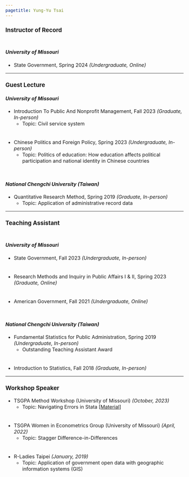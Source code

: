 ```yaml
---
pagetitle: Yung-Yu Tsai
---
```


<link rel="stylesheet" href="styles.css" type="text/css">
<style>
  body{
  font-size: 12pt;
}
</style>


### Instructor of Record
<div style="line-height:50%;"><br></div>

#### _University of Missouri_

* State Government, Spring 2024 _(Undergraduate, Online)_

------

### Guest Lecture

#### _University of Missouri_

* Introduction To Public And Nonprofit Management, Fall 2023 _(Graduate, In-person)_
  - Topic: Civil service system

<div style="line-height:50%;"><br></div>

* Chinese Politics and Foreign Policy, Spring 2023 _(Undergraduate, In-person)_
  - Topic: Politics of education: How education affects political participation and national identity in Chinese countries

<div style="line-height:100%;"><br></div>

#### _National Chengchi University (Taiwan)_

* Quantitative Research Method, Spring 2019 _(Graduate, In-person)_
  - Topic: Application of administrative record data
  
------

### Teaching Assistant
<div style="line-height:50%;"><br></div>

#### _University of Missouri_

* State Government, Fall 2023 _(Undergraduate, In-person)_

<div style="line-height:50%;"><br></div>

* Research Methods and Inquiry in Public Affairs I & II, Spring 2023 _(Graduate, Online)_

<div style="line-height:50%;"><br></div>

* American Government, Fall 2021 _(Undergraduate, Online)_

<div style="line-height:100%;"><br></div>

#### _National Chengchi University (Taiwan)_

* Fundamental Statistics for Public Administration, Spring 2019 _(Undergraduate, In-person)_
  - Outstanding Teaching Assistant Award

<div style="line-height:50%;"><br></div>
  
* Introduction to Statistics, Fall 2018 _(Graduate, In-person)_

------

### Workshop Speaker

* TSGPA Method Workshop (University of Missouri) _(October, 2023)_
  - Topic: Navigating Errors in Stata [<a href = "https://github.com/yungyutsai/Stata_error" target="_blank">Material</a>]

 <div style="line-height:50%;"><br></div>

* TSGPA Women in Econometrics Group (University of Missouri) _(April, 2022)_
  - Topic: Stagger Difference-in-Differences
 
 <div style="line-height:50%;"><br></div>

* R-Ladies Taipei _(January, 2019)_
  - Topic: Application of government open data with geographic information systems (GIS)
